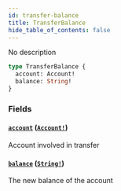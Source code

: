 ```yaml
---
id: transfer-balance
title: TransferBalance
hide_table_of_contents: false
---
```



No description

```graphql
type TransferBalance {
  account: Account!
  balance: String!
}
```


### Fields

#### [`account`](#) ([`Account!`](/docs/testnet/graphql/objects/account))

Account involved in transfer


#### [`balance`](#) ([`String!`](/docs/testnet/graphql/scalars/string))

The new balance of the account




